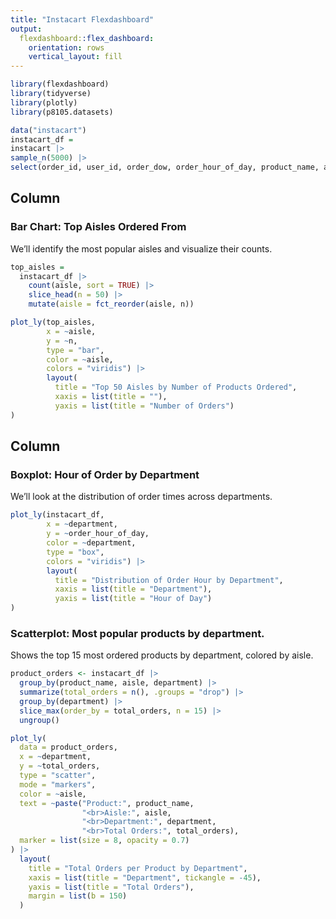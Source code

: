 ```yaml
---
title: "Instacart Flexdashboard"
output: 
  flexdashboard::flex_dashboard:
    orientation: rows
    vertical_layout: fill
---
```


```r
library(flexdashboard)
library(tidyverse)
library(plotly)
library(p8105.datasets)
```

```r
data("instacart")
instacart_df =
instacart |>
sample_n(5000) |>
select(order_id, user_id, order_dow, order_hour_of_day, product_name, aisle, department, reordered)
```

Column {data-width=650}
-----------------------------------------------------------------------

### Bar Chart: Top Aisles Ordered From

We’ll identify the most popular aisles and visualize their counts.

```r
top_aisles =
  instacart_df |>
    count(aisle, sort = TRUE) |>
    slice_head(n = 50) |>
    mutate(aisle = fct_reorder(aisle, n))

plot_ly(top_aisles,
        x = ~aisle,
        y = ~n,
        type = "bar",
        color = ~aisle,
        colors = "viridis") |>
        layout(
          title = "Top 50 Aisles by Number of Products Ordered",
          xaxis = list(title = ""),
          yaxis = list(title = "Number of Orders")
)
```

Column {data-width=350}
-----------------------------------------------------------------------

### Boxplot: Hour of Order by Department

We’ll look at the distribution of order times across departments.

```r

plot_ly(instacart_df,
        x = ~department,
        y = ~order_hour_of_day,
        color = ~department,
        type = "box",
        colors = "viridis") |>
        layout(
          title = "Distribution of Order Hour by Department",
          xaxis = list(title = "Department"),
          yaxis = list(title = "Hour of Day")
)

```

### Scatterplot: Most popular products by department.

Shows the top 15 most ordered products by department, colored by aisle. 

```r

product_orders <- instacart_df |>
  group_by(product_name, aisle, department) |>
  summarize(total_orders = n(), .groups = "drop") |>
  group_by(department) |>
  slice_max(order_by = total_orders, n = 15) |>
  ungroup()

plot_ly(
  data = product_orders,
  x = ~department,
  y = ~total_orders,
  type = "scatter",
  mode = "markers",
  color = ~aisle,
  text = ~paste("Product:", product_name,
                "<br>Aisle:", aisle,
                "<br>Department:", department,
                "<br>Total Orders:", total_orders),
  marker = list(size = 8, opacity = 0.7)
) |>
  layout(
    title = "Total Orders per Product by Department",
    xaxis = list(title = "Department", tickangle = -45),
    yaxis = list(title = "Total Orders"),
    margin = list(b = 150)  
  )

```

